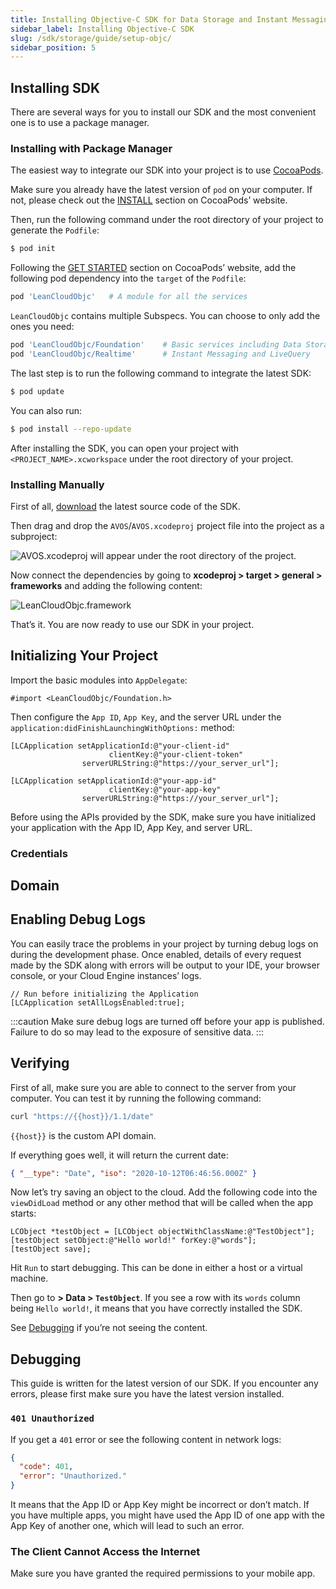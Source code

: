 ```yaml
---
title: Installing Objective-C SDK for Data Storage and Instant Messaging
sidebar_label: Installing Objective-C SDK
slug: /sdk/storage/guide/setup-objc/
sidebar_position: 5
---
```



## Installing SDK

There are several ways for you to install our SDK and the most convenient one is to use a package manager.

### Installing with Package Manager

The easiest way to integrate our SDK into your project is to use [CocoaPods](https://cocoapods.org).

Make sure you already have the latest version of `pod` on your computer. If not, please check out the [INSTALL](https://cocoapods.org) section on CocoaPods’ website.

Then, run the following command under the root directory of your project to generate the `Podfile`:

```sh
$ pod init
```

Following the [GET STARTED](https://cocoapods.org) section on CocoaPods’ website, add the following pod dependency into the `target` of the `Podfile`:

```ruby
pod 'LeanCloudObjc'   # A module for all the services
```

`LeanCloudObjc` contains multiple Subspecs. You can choose to only add the ones you need:

```ruby
pod 'LeanCloudObjc/Foundation'    # Basic services including Data Storage, SMS, Push Notifications, and Cloud Engine
pod 'LeanCloudObjc/Realtime'      # Instant Messaging and LiveQuery
```

The last step is to run the following command to integrate the latest SDK:

```sh
$ pod update
```

You can also run:

```sh
$ pod install --repo-update
```

After installing the SDK, you can open your project with `<PROJECT_NAME>.xcworkspace` under the root directory of your project.

### Installing Manually

First of all, [download](https://releases.leanapp.cn/#/leancloud/objc-sdk/releases) the latest source code of the SDK.

Then drag and drop the `AVOS`/`AVOS.xcodeproj` project file into the project as a subproject:

![AVOS.xcodeproj will appear under the root directory of the project.](/img/quick_start/ios/subproject.png)

Now connect the dependencies by going to **xcodeproj > target > general > frameworks** and adding the following content:

![LeanCloudObjc.framework](/img/quick_start/ios/link-binary.png)

That’s it. You are now ready to use our SDK in your project.

## Initializing Your Project

Import the basic modules into `AppDelegate`:

```objc
#import <LeanCloudObjc/Foundation.h>
```

Then configure the `App ID`, `App Key`, and the server URL under the `application:didFinishLaunchingWithOptions:` method:

<Conditional brand="tds">

```objc
[LCApplication setApplicationId:@"your-client-id"
                      clientKey:@"your-client-token"
                serverURLString:@"https://your_server_url"];
```

</Conditional>

<Conditional brand="leancloud">

```objc
[LCApplication setApplicationId:@"your-app-id"
                      clientKey:@"your-app-key"
                serverURLString:@"https://your_server_url"];
```

</Conditional>

Before using the APIs provided by the SDK, make sure you have initialized your application with the App ID, App Key, and server URL.

### Credentials

<AppConfig />

## Domain

<DomainBinding />

## Enabling Debug Logs

You can easily trace the problems in your project by turning debug logs on during the development phase. Once enabled, details of every request made by the SDK along with errors will be output to your IDE, your browser console, or your Cloud Engine instances’ logs.

```objc
// Run before initializing the Application
[LCApplication setAllLogsEnabled:true];
```

:::caution
Make sure debug logs are turned off before your app is published. Failure to do so may lead to the exposure of sensitive data.
:::

## Verifying

First of all, make sure you are able to connect to the server from your computer. You can test it by running the following command:

```sh
curl "https://{{host}}/1.1/date"
```

`{{host}}` is the custom API domain.

If everything goes well, it will return the current date:

```json
{ "__type": "Date", "iso": "2020-10-12T06:46:56.000Z" }
```

Now let’s try saving an object to the cloud. Add the following code into the `viewDidLoad` method or any other method that will be called when the app starts:

```objc
LCObject *testObject = [LCObject objectWithClassName:@"TestObject"];
[testObject setObject:@"Hello world!" forKey:@"words"];
[testObject save];
```

Hit `Run` to start debugging. This can be done in either a host or a virtual machine.

Then go to **<Path to="storage" /> > Data > `TestObject`**. If you see a row with its `words` column being `Hello world!`, it means that you have correctly installed the SDK.

See [Debugging](#Debugging) if you’re not seeing the content.

## Debugging

This guide is written for the latest version of our SDK. If you encounter any errors, please first make sure you have the latest version installed.

### `401 Unauthorized`

If you get a `401` error or see the following content in network logs:

```json
{
  "code": 401,
  "error": "Unauthorized."
}
```

It means that the App ID or App Key might be incorrect or don’t match. If you have multiple apps, you might have used the App ID of one app with the App Key of another one, which will lead to such an error.

### The Client Cannot Access the Internet

Make sure you have granted the required permissions to your mobile app.
